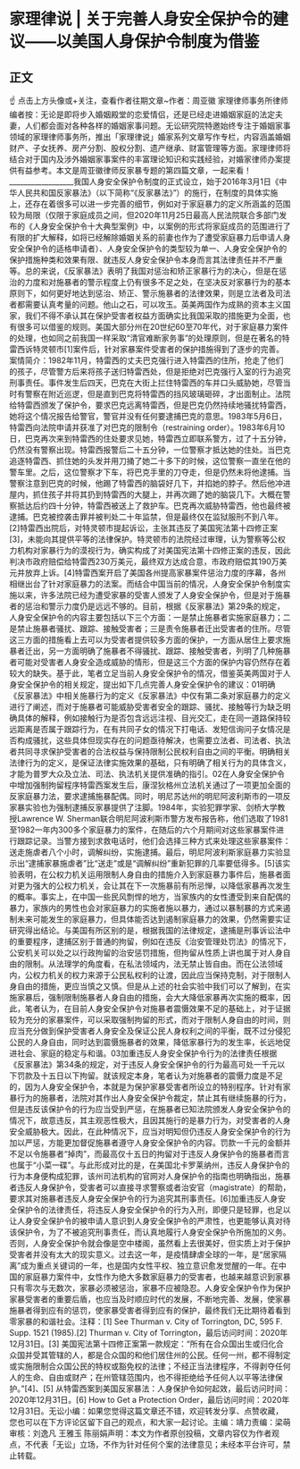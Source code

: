 # 家理律说 | 关于完善人身安全保护令的建议——以美国人身保护令制度为借鉴
## 正文
☝ 点击上方头像或+关注，查看作者往期文章~作者：周亚徽 家理律师事务所律师编者按：无论是即将步入婚姻殿堂的恋爱情侣，还是已经走进婚姻家庭的法定夫妻，人们都会面对各种各样的婚姻家事问题。无讼研究院特邀始终专注于婚姻家事领域的家理律师事务所，推出「家理律说」婚家系列文章写作专栏，内容涵盖婚姻财产、子女抚养、房产分割、股权分割、遗产继承、财富管理等方面。家理律师将结合对于国内及涉外婚姻家事案件的丰富理论知识和实践经验，对婚家律师办案提供有益参考。本文是周亚徽律师反家暴专题的第四篇文章，一起来看！__________________我国人身安全保护令制度的正式设立，始于2016年3月1日《中华人民共和国反家暴法》（以下简称“《反家暴法》”）的施行，在制度的具体实施上，还存在着很多可以进一步完善的细节，例如对于家庭暴力的定义所涵盖的范围较为局限（仅限于家庭成员之间，但2020年11月25日最高人民法院联合多部门发布的《人身安全保护令十大典型案例》中，以案例的形式将家庭成员的范围进行了有限的扩大解释，如将已经解除婚姻关系的前妻也作为了遭受家庭暴力后申请人身安全保护令的适格申请者）、人身安全保护令的类型较为单一、人身安全保护令的保护措施种类和效果有限、就违反人身安全保护令本身而言其法律责任并不严重等。总的来说，《反家暴法》表明了我国对惩治和矫正家暴行为的决心，但是在惩治的力度和对施暴者的警示程度上仍有很多不足之处，在坚决反对家暴行为的基本原则下，如何更好地达到惩治、矫正、警示施暴者的法律效果，则是立法者及司法者都需要认真考量的问题。他山之石，可以攻玉。英美两国作为成熟的资本主义国家，我们不得不承认其在保护受害者权益方面确实比我国采取的措施更为全面，也有很多可以借鉴的规则。美国大部分州在20世纪60至70年代，对于家庭暴力案件的处理，也如同之前我国一样采取“清官难断家务事”的处理原则，但是在著名的特雷西诉特灵顿市[1]案件后，针对家暴案件受害者的保护措施得到了逐步的完善。案情简介：1982年11月，特雷西的丈夫巴克强行进入特雷西的住所，抢走了他们的孩子，尽管警方后来将孩子送归特雷西处，但是拒绝对巴克强行入室的行为追究刑事责任。事件发生后四天，巴克在大街上拦住特雷西的车并口头威胁她，尽管当时有警察在附近巡逻，但是直到巴克将特雷西的挡风玻璃砸碎，才出面制止。法院给特雷西颁发了保护令，要求巴克远离特雷西，但是巴克仍然持续地骚扰特雷西，她将这个情况报告给警官，警官并没有任何要逮捕巴克的意思。1983年5月6日，特雷西向法院申请并获准了对巴克的限制令（restraining order）。1983年6月10日，巴克再次来到特雷西的住处要求见她，特雷西立即联系警方，过了十五分钟，仍然没有警察出现。特雷西报警后二十五分钟，一位警察才抵达她的住处。当巴克追逐特雷西、抓住她的头发并用刀捅了她二十多下的时候，这位警察一直坐在他的警车里。之后，这位警察才下车，将巴克手里的刀夺走，但是仍然未将他逮捕。当警察注意到巴克的时候，他踢了特雷西的脑袋好几下，并掐她的脖子。然后他冲进屋内，抓住孩子并将其扔到特雷西的大腿上，并再次踢了她的脑袋几下。大概在警察抵达后约四十分钟，特雷西被送上了救护车。巴克再次威胁特雷西，他也最终被逮捕。巴克被控袭击罪并被判处二十年监禁，但是最终仅在监狱服刑不到八年。[2]特雷西出院后，对特灵顿市提起诉讼，主张其违反了美国宪法第十四修正案[3]，未能向其提供平等的法律保护。特灵顿市的法院经过审理，认为警察等公权力机构对家暴行为的漠视行为，确实构成了对美国宪法第十四修正案的违反，因此判决市政府赔偿给特雷西230万美元，最终双方达成合意，市政府赔偿其190万美元并放弃上诉。[4]特雷西案开启了美国各州提高家暴案件惩治力度的序幕，各州相继出台了针对家庭暴力的法案。而结合中国当前的情况，人身安全保护令制度实施以来，许多法院已经为遭受家暴的受害人颁发了人身安全保护令，但是对于施暴者的惩治和警示力度仍是远远不够的。目前，根据《反家暴法》第29条的规定，人身安全保护令的内容主要包括以下三个方面：一是禁止施暴者实施家庭暴力；二是禁止施暴者骚扰、跟踪、接触受害者；三是责令施暴者迁出受害者的住所。尽管这三方面的措施看上去可以为受害者提供较多方面的保护，一方面从居住上要求施暴者迁出，另一方面明确了施暴者不得骚扰、跟踪、接触受害者，列明了几种施暴者可能对受害者人身安全造成威胁的情形，但是这三个方面的保护内容仍然存在着较大的缺失。基于此，笔者立足当前人身安全保护令的情况，借鉴英美两国对于人身安全保护令的相关规定，提出如下几点完善人身安全保护令的建议：01明确《反家暴法》中相关施暴行为的定义《反家暴法》中仅有第二条对家庭暴力的定义进行了阐述，而对于施暴者可能威胁受害者安全的跟踪、骚扰、接触等行为缺乏明确具体的解释，例如接触行为是否包含远远注视、目光交汇，走在同一道路保持较远距离是否属于跟踪行为，在有共同子女的情况下打电话、发短信询问子女情况是否构成骚扰，这些具体但现实存在的问题亟待解决，也需要立法者、司法者、执法者共同寻求保护受害者的合法权益与保持限制公民权利自由之间的平衡。明确相关法律行为的定义，是保证法律实施效果的基础，只有明确了相关行为的具体含义，才能为普罗大众及立法、司法、执法机关提供准确的指引。02在人身安全保护令中增加强制拘留程序特雷西案发生后，康涅狄格州立法机关通过了一项更加全面的反家庭暴力法，要求逮捕施暴配偶。同时，明尼苏达州的明尼阿波利斯市的一项反家暴实验也为强制逮捕反家暴提供了注脚。1984年，实验犯罪学家、剑桥大学教授Lawrence W. Sherman联合明尼阿波利斯市警方发布报告称，他们选取了1981至1982一年内300多个家庭暴力的案件，在随后的六个月期间对这些家暴案件进行跟踪记录。当警方接到求救电话时，他们会选择三种方式来处理这些家暴案件：送走施虐者八个小时，调解纠纷，实施逮捕。最后，明尼阿波利斯家庭暴力实验显示出“逮捕家暴施虐者”比“送走”或是“调解纠纷”重新犯罪的几率要低得多。[5]该实验表明，在公权力机关运用限制人身自由的措施介入到家庭暴力事件后，施暴者面对更为强大的公权力机关，会让其在下一次施暴前有所忌惮，以降低家暴再次发生的概率。事实上，在中国一些民风剽悍的地方，当家族内的女性遭受到来自配偶的暴力，家族内的男性也会对家庭暴力的实施者施以暴力，通过以暴制暴的方式来遏制未来可能发生的家庭暴力，但具体能否达到遏制家庭暴力的效果，仍然需要实证研究得出结论。与美国有所区别的是，根据我国的法律规定，逮捕是刑事诉讼法中的重要程序，逮捕区别于普通的拘留，例如在违反《治安管理处罚法》的情况下，公安机关可以处之以行政拘留的治安惩罚措施，但拘留从性质上讲也属于对人身自由的限制。从法理学的角度看，在私法领域内，法无禁止皆自由。而在公法领域内，公权力机关的权力来源于公民私权利的让渡，因此应当保持克制，对于限制人身自由的措施，更应当慎之又慎。但是从上述的社会实验中我们可以了解到，在实施家暴后，强制限制施暴者人身自由的措施，会大大降低家暴再次实施的概率，因此，笔者认为，在目前人身安全保护令对施暴者震慑效果不足的基础上，对于证据较为充分的家暴案件，可以采取强制拘留的形式，而对于限制人身自由的时间，则应当充分做到保护受害者人身安全及保证公民人身权利之间的平衡，既不过分侵犯公民的人身自由，同时达到震慑施暴者的效果，降低家暴行为的发生率，长远地促进社会、家庭的稳定与和谐。03加重违反人身安全保护令行为的法律责任根据《反家暴法》第34条的规定，对于违反人身安全保护令的行为最高可处一千元以下罚款及十五日以下拘留。就该规定本身，笔者认为对施暴者的震慑力度是不足的，因为人身安全保护令，本就是为保护家暴受害者所设立的特别程序。针对有家暴行为的施暴者，法院对其作出人身安全保护令裁定，禁止其有继续施暴的行为，但是违反该保护令的行为应当受到严惩，在施暴者已知法院颁发人身安全保护令的情况下，故意违反，其主观恶性极大，且因其施行的是暴力行为，对受害者的人身安全威胁极大。因此，在此种情况下，应当对明知但仍违反人身安全保护令的行为加以严惩，方能更加督促施暴者遵守人身安全保护令的内容。罚款一千元的金额并不足以令施暴者“掉肉”，而最高仅十五日的拘留对于违反人身保护令的施暴者而言也属于“小菜一碟”。与此形成对比的是，在美国北卡罗莱纳州，违反人身保护令的行为本身便构成犯罪，该州司法机构的官网对人身保护令的指南也明确指出，施暴者违反人身保护令，受害者可以直接寻求警察或者治安官（magistrate）的帮助，要求其对施暴者违反人身安全保护令的行为追究其刑事责任。[6]加重违反人身安全保护令的法律责任，将违反人身安全保护令的行为入刑，即便只是轻罪，也足以让人身安全保护令的被申请人意识到人身安全保护令的严肃性，也更能够认真对待该保护令，为了不被追究刑事责任，而认真地履行人身安全保护令所施加的义务。否则，人身安全保护令就会像是空中楼阁，虽然看上去很美好，但实质上对于保护受害者并没有太大的现实意义。过去这一年，是疫情肆虐全球的一年，是“居家隔离”成为重点关键词的一年，也是国内女性平权、独立意识愈发觉醒的一年。在中国的家庭暴力案件中，女性作为绝大多数家庭暴力的受害者，也越来越意识到家暴只有零次与无数次，家暴必须被惩治，家暴不应被隐忍。人身安全保护令作为保护家暴受害者的重要后盾，也应当及时顺应时代的发展，不断地完善、发展，使家暴施暴者得到应有的惩罚，使家暴受害者得到应有的保护，最终我们无比期待着看到零家暴的和谐社会。注释：[1] See Thurman v. City of Torrington, DC, 595 F. Supp. 1521 (1985).[2] Thurman v. City of Torrington，最后访问时间：2020年12月31日。[3] 美国宪法第十四修正案第一款规定：“所有在合众国出生或归化合众国并受其管辖的人，都是合众国的和他们居住州的公民。任何一州，都不得制定或实施限制合众国公民的特权或豁免权的法律；不经正当法律程序，不得剥夺任何人的生命、自由或财产；在州管辖范围内，也不得拒绝给予任何人以平等法律保护。”[4]、[5] 从特雷西案到美国反家暴法：人身保护令如何起效，最后访问时间：2020年12月31日。[6] How to Get a Protection Order，最后访问时间：2020年12月31日。无讼小编：如果您觉得这篇文章还不错，欢迎转发分享、点赞收藏，您也可以在下方评论区留下自己的观点，和大家一起讨论。主编：靖力责编：梁萌审核：刘逸凡 王雅玉 陈丽娟声明：本文为作者原创投稿，文章内容仅为作者观点，不代表「无讼」立场，不作为针对任何个案的法律意见；未经本平台许可，禁止转载。